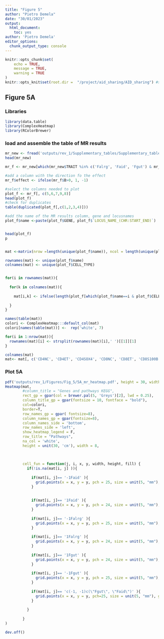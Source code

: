 ```yaml
---
title: "Figure 5"
author: "Pietro Demela"
date: "30/01/2023"
output: 
  html_document: 
    toc: yes
author: 'Pietro Demela'
editor_options: 
  chunk_output_type: console
---
```



```r
knitr::opts_chunk$set(
	echo = TRUE,
	message = TRUE,
	warning = TRUE
)
knitr::opts_knit$set(root.dir =  "/project/aid_sharing/AID_sharing") #set up the project directory
```

## Figure 5A
### Libraries

```r
library(data.table)
library(ComplexHeatmap)
library(RColorBrewer)
```

### load and assemble the table of MR results

```r
mr_new <- fread('outputs/rev_1/Supplementary_tables/Supplementary_table_MR_results.csv', data.table = F)
head(mr_new)
```



```r

mr_f <- mr_new[which(mr_new$TRAIT %in% c('Falrg', 'Faid', 'Fgut') & mr_new$PVAL<0.05),]

#add a column with the direction fo the effect
mr_f$effect <- ifelse(mr_f$B>0, 1, -1)

#select the columns needed to plot
plot_f <- mr_f[, c(5,6,7,9,8)]
head(plot_f)
#check for duplicates
table(duplicated(plot_f[,c(1,2,3,4)]))

#add the name of the MR results column, gene and locusnames
plot_f$name <-paste(plot_f$GENE, plot_f$`LOCUS_NAME_(CHR:START_END)`) 


head(plot_f)
p


mat <-matrix(nrow =length(unique(plot_f$name)), ncol = length(unique(plot_f$CELL_TYPE))) 

rownames(mat) <- unique(plot_f$name)
colnames(mat) <- unique(plot_f$CELL_TYPE)


for(i in rownames(mat)){
  
  for(k in colnames(mat)){
    
    mat[i,k] <- ifelse(length(plot_f[which(plot_f$name==i & plot_f$CELL_TYPE==k),]$effect)!=0, paste0(plot_f[which(plot_f$name==i & plot_f$CELL_TYPE==k) , c( 'effect', 'TRAIT')], collapse = ''), NA)
    
  }
}

names(table(mat))
colori <- ComplexHeatmap:::default_col(mat)
colori[names(table(mat))] <-  rep('white', 7)

for(i in 1:nrow(mat)){
  rownames(mat)[i] <- strsplit(rownames(mat)[i],' ')[[1]][1]
}

colnames(mat)
mat<- mat[, c('CD4NC', 'CD4ET', 'CD4SOX4', 'CD8NC', 'CD8ET', 'CD8S100B','BIN', 'BMem', 'Plasma', 'MonoC', 'MonoNC', 'DC' ,'NK', 'NKR')]
```

### Plot 5A
```r
pdf('outputs/rev_1/Figures/Fig_5/5A_mr_heatmap.pdf', height = 30, width=8)
Heatmap(mat, 
        #column_title = "Genes and pathways KEGG",
        rect_gp = gpar(col = brewer.pal(5, 'Greys')[2], lwd = 0.25), 
        column_title_gp = gpar(fontsize = 10, fontface = "bold"),
        col=colori, 
        border=T,
        row_names_gp = gpar( fontsize=8),
        column_names_gp = gpar(fontsize=8),
        column_names_side = 'bottom',
        row_names_side = 'left',
        show_heatmap_legend = F,
        row_title = "Pathways",
        na_col = 'white', 
        height = unit(30, 'cm'), width = 8, 
        
        
        
        cell_fun = function(j, i, x, y, width, height, fill) {
          if(!is.na(mat[i, j] )){
            
            if(mat[i, j]== '-1Faid' ){
              grid.points(x = x, y = y, pch = 25, size = unit(5, "mm"), gp = gpar(col = brewer.pal(6, 'Paired')[4], fill=brewer.pal(5, 'Paired')[4] ))
            }
            
            
            if(mat[i, j]== '1Faid' ){
              grid.points(x = x, y = y, pch = 24, size = unit(5, "mm"), gp = gpar(col = brewer.pal(5, 'Paired')[4], fill=brewer.pal(5, 'Paired')[4]))
            }
            
            if(mat[i, j]== '-1Falrg' ){
              grid.points(x = x, y = y, pch = 25, size = unit(5, "mm"), gp = gpar(col = brewer.pal(6, 'Paired')[6], fill=brewer.pal(6, 'Paired')[6]))
            }
            
            if(mat[i, j]== '1Falrg' ){
              grid.points(x = x, y = y, pch = 24, size = unit(5, "mm"), gp = gpar(col = brewer.pal(6, 'Paired')[6], fill=brewer.pal(6, 'Paired')[6]))
            }
            
            if(mat[i, j]== '1Fgut' ){
              grid.points(x = x, y = y, pch = 24, size = unit(5, "mm"), gp = gpar(col = brewer.pal(6, 'Paired')[2], fill=brewer.pal(6, 'Paired')[2]))
            }
            
            if(mat[i, j]== '-1Fgut' ){
              grid.points(x = x, y = y, pch = 25, size = unit(5, "mm"), gp = gpar(col = brewer.pal(6, 'Paired')[2], fill=brewer.pal(6, 'Paired')[2]))
            }
            
            if(mat[i, j]== 'c(-1, -1)c(\"Fgut\", \"Faid\")' ){
              grid.points(x = x, y = y, pch=25, size = unit(5, "mm"), gp = gpar(col = 'grey', fill='yellow'))
            }
            
          }
          
        }
)

dev.off()
```












